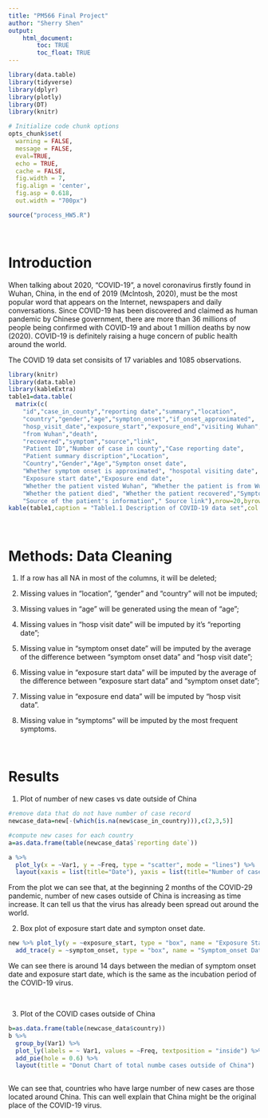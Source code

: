 ```yaml
---
title: "PM566 Final Project"
author: "Sherry Shen"
output: 
    html_document:
        toc: TRUE
        toc_float: TRUE
---
```


```r
library(data.table)
library(tidyverse)
library(dplyr)
library(plotly)
library(DT)
library(knitr)

# Initialize code chunk options
opts_chunk$set(
  warning = FALSE,
  message = FALSE,
  eval=TRUE,
  echo = TRUE,
  cache = FALSE,
  fig.width = 7, 
  fig.align = 'center',
  fig.asp = 0.618,
  out.width = "700px")
```

```r
source("process_HW5.R")
```

<br> 

# Introduction


When talking about 2020, "COVID-19", a novel coronavirus firstly found in Wuhan, China, in the end of 2019 (Mclntosh, 2020), must be the most popular word that appears on the Internet, newspapers and daily conversations. Since COVID-19 has been discovered and claimed as human pandemic by Chinese government, there are more than 36 millions of people being confirmed with COVID-19 and about 1 million deaths by now (2020). COVID-19 is definitely raising a huge concern of public health around the world. 

The COVID 19 data set consisits of 17 variables and 1085 observations.

```r
library(knitr)
library(data.table)
library(kableExtra)
table1=data.table(
  matrix(c(
    "id","case_in_county","reporting date","summary","location",
    "country","gender","age","sympton_onset","if_onset_approximated",
    "hosp_visit_date","exposure_start","exposure_end","visiting Wuhan",
    "from Wuhan","death",
    "recovered","symptom","source","link",
    "Patient ID","Number of case in county","Case reporting date",
    "Patient summary discription","Location",
    "Country","Gender","Age","Sympton onset date",
    "Whether symptom onset is approximated", "hospotal visiting date",
    "Exposure start date","Exposure end date",
    "Whether the patient visted Wuhan", "Whether the patient is from Wuhan",
    "Whether the patient died", "Whether the patient recovered","Symptom",
    "Source of the patient's information"," Source link"),nrow=20,byrow=F))
kable(table1,caption = "Table1.1 Description of COVID-19 data set",col.names = c('Variable Name', 'Discription'))

```
<br>

# Methods: Data Cleaning 


1. If a row has all NA in most of the columns, it will be deleted; 

2. Missing values in "location", "gender" and "country" will not be imputed; 

3. Missing values in "age" will be generated using the mean of "age";

4. Missing values in "hosp visit date" will be imputed by it's "reporting date"; 

5. Missing value in "symptom onset date" will be imputed by the average of the difference between "symptom onset data" and "hosp visit date"; 

6. Missing value in "exposure start data" will be imputed by the average of the difference between "exposure start data" and "symptom onset date"; 

7. Missing value in "exposure end data" will be imputed by "hosp visit data". 

8. Missing value in "symptoms" will be imputed by the most frequent symptoms. 
  
<br>  

# Results

1. Plot of number of new cases vs date outside of China

```r
#remove data that do not have number of case record
newcase_data=new[-(which(is.na(new$case_in_country))),c(2,3,5)]

#compute new cases for each country
a=as.data.frame(table(newcase_data$`reporting date`))

a %>% 
  plot_ly(x = ~Var1, y = ~Freq, type = "scatter", mode = "lines") %>%
  layout(xaxis = list(title="Date"), yaxis = list(title="Number of cases"), title = "Number of new cases outside of China")
```

From the plot we can see that, at the beginning 2 months of the COVID-29 pandemic, number of new cases outside of China is increasing as time increase. It can tell us that the virus has already been spread out around the world. 
<br>

2. Box plot of exposure start date and sympton onset date. 

```r
new %>% plot_ly(y = ~exposure_start, type = "box", name = "Exposure Start Date") %>% 
  add_trace(y = ~symptom_onset, type = "box", name = "Symptom_onset Date")

```

We can see there is around 14 days between the median of symptom onset date and exposure start date, which is the same as the incubation period of the COVID-19 virus. 

<br>

3. Plot of the COVID cases outside of China

```r
b=as.data.frame(table(newcase_data$country))
b %>%
  group_by(Var1) %>%
  plot_ly(labels = ~ Var1, values = ~Freq, textposition = "inside") %>%
  add_pie(hole = 0.6) %>%
  layout(title = "Donut Chart of total numbe cases outside of China")
        
```

We can see that, countries who have large number of new cases are those located around China. This can well explain that China might be the original place of the COVID-19 virus. 

<br>
<br>
